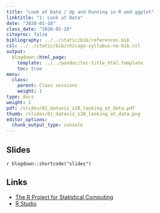 ```yaml
---
title: "Look at Data / Up and Running in R and ggplot"
linktitle: "1: Look at Data"
date: "2020-01-10"
class_date: "2020-01-10"
citeproc: false
bibliography: ../../static/bib/references.bib
csl: ../../static/bib/chicago-syllabus-no-bib.csl
output:
  blogdown::html_page:
    template: ../../pandoc/toc-title_html.template
    toc: true
menu:
  class:
    parent: Class sessions
    weight: 1
type: docs
weight: 1
pdf: /slides/01_dataviz_s20_looking_at_data.pdf
thumb: /slides/01_dataviz_s20_looking_at_data.png    
editor_options: 
  chunk_output_type: console
---
```


## Slides

`r blogdown::shortcode("slides")`


## Links

- [The R Project for Statistical Computing](https://www.r-project.org/)
- [R Studio](https://www.rstudio.com)
